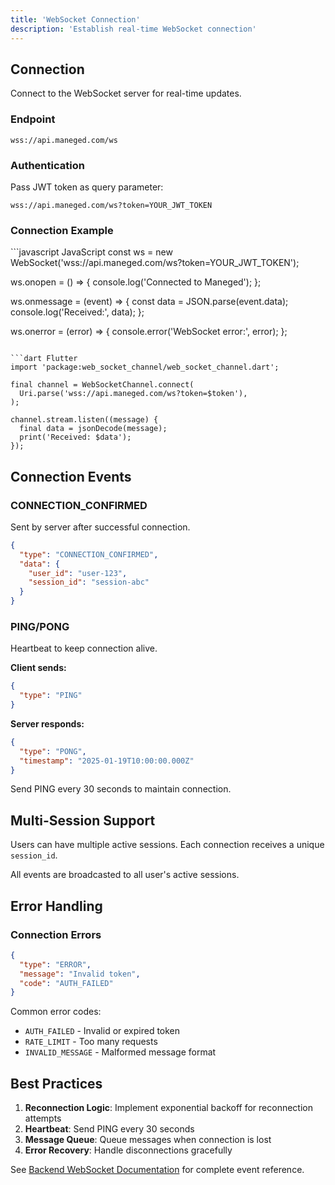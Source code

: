 ```yaml
---
title: 'WebSocket Connection'
description: 'Establish real-time WebSocket connection'
---
```


## Connection

Connect to the WebSocket server for real-time updates.

### Endpoint

```
wss://api.maneged.com/ws
```

### Authentication

Pass JWT token as query parameter:

```
wss://api.maneged.com/ws?token=YOUR_JWT_TOKEN
```

### Connection Example

<CodeGroup>
```javascript JavaScript
const ws = new WebSocket('wss://api.maneged.com/ws?token=YOUR_JWT_TOKEN');

ws.onopen = () => {
  console.log('Connected to Maneged');
};

ws.onmessage = (event) => {
  const data = JSON.parse(event.data);
  console.log('Received:', data);
};

ws.onerror = (error) => {
  console.error('WebSocket error:', error);
};
```

```dart Flutter
import 'package:web_socket_channel/web_socket_channel.dart';

final channel = WebSocketChannel.connect(
  Uri.parse('wss://api.maneged.com/ws?token=$token'),
);

channel.stream.listen((message) {
  final data = jsonDecode(message);
  print('Received: $data');
});
```
</CodeGroup>

## Connection Events

### CONNECTION_CONFIRMED

Sent by server after successful connection.

```json
{
  "type": "CONNECTION_CONFIRMED",
  "data": {
    "user_id": "user-123",
    "session_id": "session-abc"
  }
}
```

### PING/PONG

Heartbeat to keep connection alive.

**Client sends:**
```json
{
  "type": "PING"
}
```

**Server responds:**
```json
{
  "type": "PONG",
  "timestamp": "2025-01-19T10:00:00.000Z"
}
```

<Note>
  Send PING every 30 seconds to maintain connection.
</Note>

## Multi-Session Support

Users can have multiple active sessions. Each connection receives a unique `session_id`.

All events are broadcasted to all user's active sessions.

## Error Handling

### Connection Errors

```json
{
  "type": "ERROR",
  "message": "Invalid token",
  "code": "AUTH_FAILED"
}
```

Common error codes:
- `AUTH_FAILED` - Invalid or expired token
- `RATE_LIMIT` - Too many requests
- `INVALID_MESSAGE` - Malformed message format

## Best Practices

1. **Reconnection Logic**: Implement exponential backoff for reconnection attempts
2. **Heartbeat**: Send PING every 30 seconds
3. **Message Queue**: Queue messages when connection is lost
4. **Error Recovery**: Handle disconnections gracefully

See [Backend WebSocket Documentation](/backend/websocket) for complete event reference.
